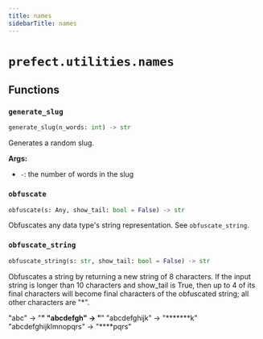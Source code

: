 ```yaml
---
title: names
sidebarTitle: names
---
```


# `prefect.utilities.names`

## Functions

### `generate_slug` <sup><a href="https://github.com/PrefectHQ/prefect/blob/main/src/prefect/utilities/names.py#L29" target="_blank"><Icon icon="github" style="width: 14px; height: 14px;" /></a></sup>

```python
generate_slug(n_words: int) -> str
```


Generates a random slug.

**Args:**
- `-`: the number of words in the slug


### `obfuscate` <sup><a href="https://github.com/PrefectHQ/prefect/blob/main/src/prefect/utilities/names.py#L45" target="_blank"><Icon icon="github" style="width: 14px; height: 14px;" /></a></sup>

```python
obfuscate(s: Any, show_tail: bool = False) -> str
```


Obfuscates any data type's string representation. See `obfuscate_string`.


### `obfuscate_string` <sup><a href="https://github.com/PrefectHQ/prefect/blob/main/src/prefect/utilities/names.py#L55" target="_blank"><Icon icon="github" style="width: 14px; height: 14px;" /></a></sup>

```python
obfuscate_string(s: str, show_tail: bool = False) -> str
```


Obfuscates a string by returning a new string of 8 characters. If the input
string is longer than 10 characters and show_tail is True, then up to 4 of
its final characters will become final characters of the obfuscated string;
all other characters are "*".

"abc"      -> "********"
"abcdefgh" -> "********"
"abcdefghijk" -> "*******k"
"abcdefghijklmnopqrs" -> "****pqrs"

